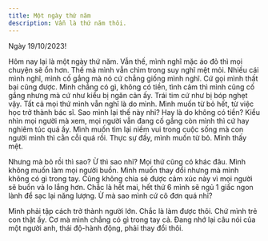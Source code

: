 ```yaml
---
title: Một ngày thứ năm
description: Vẫn là thứ năm thôi.
---
```



Ngày 19/10/2023!

Hôm nay lại là một ngày thứ năm. Vẫn thế, mình nghĩ mặc áo đỏ thì mọi chuyện sẽ ổn hơn.
Thế mà mình vẫn chìm trong suy nghĩ mệt mỏi.
Nhiều cái mình nghĩ, mình cố gắng mà nó cứ chẳng giống mình nghĩ. Cứ gọi mình thất bại cũng được.
Mình chẳng có gì, không có tiền, tình cảm thì mình cũng cố gắng nhưng mà cứ như kiểu bị ngăn cản ấy.
Trái tim cứ như bị bóp nghẹt vậy. Tất cả mọi thứ mình vẫn nghĩ là do mình.
Mình muốn từ bỏ hết, từ việc học trở thành bác sĩ.
Sao mình lại thế này nhỉ? Hay là do không có tiền?
Kiểu nhìn mọi người mà xem, mọi người vẫn đang cố gắng còn mình thì cứ hay nghiêm túc quá ấy.
Mình muốn tìm lại niềm vui trong cuộc sống mà con người mình thì cằn cỗi quá rồi.
Thực sự đấy, mình muốn từ bỏ. Mình thấy mệt.

Nhưng mà bỏ rồi thì sao? Ừ thì sao nhỉ? Mọi thứ cũng có khác đâu. Mình không muốn làm mọi người buồn.
Mình muốn thay đổi nhưng mà mình không có gì trong tay.
Cũng không chia sẻ được cảm xúc này vì mọi người sẽ buồn và lo lắng hơn.
Chắc là hết mai, hết thứ 6 mình sẽ ngủ 1 giấc ngon lành để sạc lại năng lượng.
Ừ mà sao mình cứ cô đơn quá nhỉ?

<YouTube id="eB6aT77VVVk" />

Mình phải tập cách trở thành người lớn. Chắc là làm được thôi. Chứ mình trẻ con thật ấy.
Cơ mà mình chẳng có gì trong tay cả.
Đang nhớ lại câu nói của một người anh, thái độ-hành động, phải thay đổi thôi.
